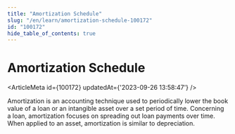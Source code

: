 ```yaml
---
title: "Amortization Schedule"
slug: "/en/learn/amortization-schedule-100172"
id: "100172"
hide_table_of_contents: true
---
```



# Amortization Schedule

<ArticleMeta id={100172} updatedAt={'2023-09-26 13:58:47'} />
<div className='border-solid border-b border-t-0 my-4 border-[var(--ifm-color-gray-300)]' />

Amortization is an accounting technique used to periodically lower the book value of a loan or an intangible asset over a set period of time. Concerning a loan, amortization focuses on spreading out loan payments over time. When applied to an asset, amortization is similar to depreciation.
